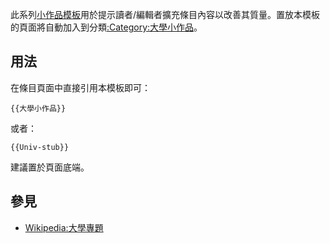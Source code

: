 <noinclude>{{template doc page viewed directly}}</noinclude>

此系列[[:Category:小作品模板|小作品模板]]用於提示讀者/編輯者擴充條目內容以改善其質量。置放本模板的頁面將自動加入到分類[[:Category:大學小作品]]。
== 用法 ==
在條目頁面中直接引用本模板即可：
<pre>{{大學小作品}}
</pre>
或者：
<pre>{{Univ-stub}}
</pre>
建議置於頁面底端。
== 參見 ==
* [[Wikipedia:大學專題]]